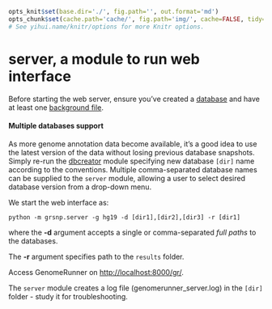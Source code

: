 ```r

opts_knit$set(base.dir='./', fig.path='', out.format='md')
opts_chunk$set(cache.path='cache/', fig.path='img/', cache=FALSE, tidy=TRUE, fig.keep='high', echo=TRUE, dpi=300, out.width=700, prompt=FALSE, comment='##', results='markup', eval=FALSE)
# See yihui.name/knitr/options for more Knitr options.
```

server, a module to run web interface
========================================================

Before starting the web server, ensure you've created a [database](../dbcreator/dbcreator.md) and have at least one [background file](../dbcreator/dbcreatorBackground.md). 

#### Multiple databases support

As more genome annotation data become available, it's a good idea to use the latest version of the data without losing previous database snapshots. Simply re-run the [dbcreator](../dbcreator/dbcreator.md) module specifying new database `[dir]` name according to the conventions. Multiple comma-separated database names can be supplied to the `server` module, allowing a user to select desired database version from a drop-down menu.

We start the web interface as:

```
python -m grsnp.server -g hg19 -d [dir1],[dir2],[dir3] -r [dir1]
```

where the **-d** argument accepts a single or comma-separated *full paths* to the databases. 

The **-r** argument specifies path to the `results` folder.

Access GenomeRunner on [http://localhost:8000/gr/](http://localhost:8000/gr/). 

The `server` module creates a log file (genomerunner_server.log) in the `[dir]` folder - study it for troubleshooting.